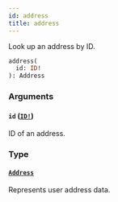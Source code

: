 ```yaml
---
id: address
title: address
---
```


Look up an address by ID.

```graphql
address(
  id: ID!
): Address

```

### Arguments

#### `id` ([`ID!`](/docs/developer/api-reference/scalars/id))

ID of an address.

### Type

#### [`Address`](/docs/developer/api-reference/objects/address)

Represents user address data.
